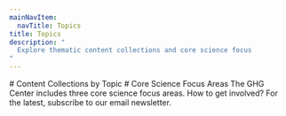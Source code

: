 ```yaml
---
mainNavItem:
  navTitle: Topics
title: Topics
description: "
  Explore thematic content collections and core science focus
"
---
```




<Block type="wide">
  <Prose>
    # Content Collections by Topic
  </Prose>
</Block>

<UrbanEmissionsSpotlight/>

<Block type="wide">
  <Prose>
        # Core Science Focus Areas
        The GHG Center includes three core science focus areas. How to get involved?
        For the latest, subscribe to our email newsletter.
  </Prose>
</Block>

<Keypoints
  data={focusAreasSansDatasets}
/>
